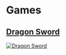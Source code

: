 # Games

## [Dragon Sword](/games/dragonsword)

[![Dragon Sword](./images/Dragon_Sword_title_screen.png)](/games/dragonsword)
